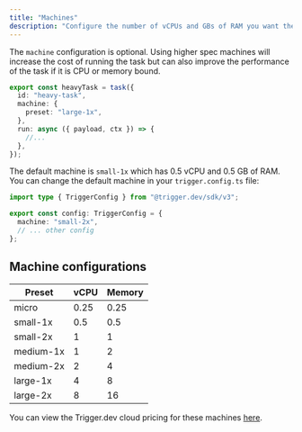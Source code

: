```yaml
---
title: "Machines"
description: "Configure the number of vCPUs and GBs of RAM you want the task to use."
---
```


The `machine` configuration is optional. Using higher spec machines will increase the cost of running the task but can also improve the performance of the task if it is CPU or memory bound.

```ts /trigger/heavy-task.ts
export const heavyTask = task({
  id: "heavy-task",
  machine: {
    preset: "large-1x",
  },
  run: async ({ payload, ctx }) => {
    //...
  },
});
```

The default machine is `small-1x` which has 0.5 vCPU and 0.5 GB of RAM. You can change the default machine in your `trigger.config.ts` file:

```ts trigger.config.ts
import type { TriggerConfig } from "@trigger.dev/sdk/v3";

export const config: TriggerConfig = {
  machine: "small-2x",
  // ... other config
};
```

## Machine configurations

| Preset    | vCPU | Memory |
| --------- | ---- | ------ |
| micro     | 0.25 | 0.25   |
| small-1x  | 0.5  | 0.5    |
| small-2x  | 1    | 1      |
| medium-1x | 1    | 2      |
| medium-2x | 2    | 4      |
| large-1x  | 4    | 8      |
| large-2x  | 8    | 16     |

You can view the Trigger.dev cloud pricing for these machines [here](https://trigger.dev/pricing#computePricing).
